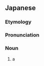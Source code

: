 ==Japanese==
{{DEFAULTSORT:うりみばえ}}
{{wikipedia|lang=ja|ウリミバエ}}
{{ja-kanjitab|うり|み|はえ|k3=ばえ|yomi=k|r=y}}

===Etymology===
{{com|ja|瓜|実蠅|tr1=uri|tr2=mibae|t1=[[melon]]|t2=[[peacock]] [[fly]]}}

===Pronunciation===
{{ja-pron|うりみばえ|y=k|acc=3}}

===Noun===
{{ja-noun|うりみばえ|ウリミバエ|hhira=うりみばへ}}

# a {{w|melon fly}}

{{C|ja|Dipterans}}